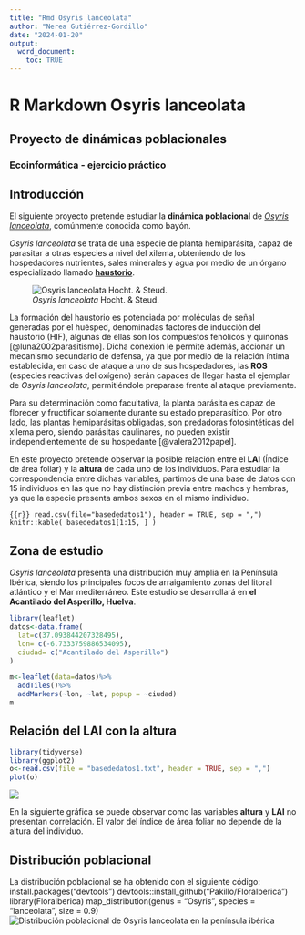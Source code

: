 ```yaml
---
title: "Rmd Osyris lanceolata"
author: "Nerea Gutiérrez-Gordillo"
date: "2024-01-20"
output:
  word_document:
    toc: TRUE
---
```


\pagebreak

# R Markdown Osyris lanceolata

## Proyecto de dinámicas poblacionales

### Ecoinformática - ejercicio práctico

## Introducción

El siguiente proyecto pretende estudiar la **dinámica poblacional** de [*Osyris lanceolata*](https://www.gbif.org/es/species/7473922), comúnmente conocida como bayón.

*Osyris lanceolata* se trata de una especie de planta hemiparásita, capaz de parasitar a otras especies a nivel del xilema, obteniendo de los hospedadores nutrientes, sales minerales y agua por medio de un órgano especializado llamado [**haustorio**](https://idus.us.es/handle/11441/53565).

![*Osyris lanceolata* Hocht. & Steud.](imagen%20osyris%20lanceolata.png){withd="60%"}

La formación del haustorio es potenciada por moléculas de señal generadas por el huésped, denominadas factores de inducción del haustorio (HIF), algunas de ellas son los compuestos fenólicos y quinonas [@luna2002parasitismo]. Dicha conexión le permite además, accionar un mecanismo secundario de defensa, ya que por medio de la relación íntima establecida, en caso de ataque a uno de sus hospedadores, las **ROS** (especies reactivas del oxígeno) serán capaces de llegar hasta el ejemplar de *Osyris lanceolata*, permitiéndole preparase frente al ataque previamente.

Para su determinación como facultativa, la planta parásita es capaz de florecer y fructificar solamente durante su estado preparasítico. Por otro lado, las plantas hemiparásitas obligadas, son predadoras fotosintéticas del xilema pero, siendo parásitas caulinares, no pueden existir independientemente de su hospedante [@valera2012papel].

En este proyecto pretende observar la posible relación entre el **LAI** (Índice de área foliar) y la **altura** de cada uno de los individuos. Para estudiar la correspondencia entre dichas variables, partimos de una base de datos con 15 individuos en las que no hay distinción previa entre machos y hembras, ya que la especie presenta ambos sexos en el mismo individuo.

```{{r}}
read.csv(file="basededatos1"), header = TRUE, sep = ",")
knitr::kable(
basededatos1[1:15, ]
)
```

## Zona de estudio

*Osyris lanceolata* presenta una distribución muy amplia en la Península Ibérica, siendo los principales focos de arraigamiento zonas del litoral atlántico y el Mar mediterráneo. Este estudio se desarrollará en **el Acantilado del Asperillo, Huelva**.

```r
library(leaflet)
datos<-data.frame(
  lat=c(37.093844207328495),
  lon= c(-6.7333759886534095),
  ciudad= c("Acantilado del Asperillo")
)

m<-leaflet(data=datos)%>%
  addTiles()%>%
  addMarkers(~lon, ~lat, popup = ~ciudad)
m
```

## Relación del LAI con la altura

```r
library(tidyverse)
library(ggplot2)
o<-read.csv(file = "basededatos1.txt", header = TRUE, sep = ",")
plot(o)
```

![](Plot_LAI_Altura.png)

En la siguiente gráfica se puede observar como las variables **altura** y **LAI** no presentan correlación. El valor del índice de área foliar no depende de la altura del individuo.

## Distribución poblacional
La distribución poblacional se ha obtenido con el siguiente código:
install.packages("devtools")
devtools::install_github("Pakillo/FloraIberica")
library(FloraIberica)
map_distribution(genus = "Osyris", species = "lanceolata", size = 0.9)
![Distribución poblacional de *Osyris lanceolata* en la península ibérica](Rplot.png)
